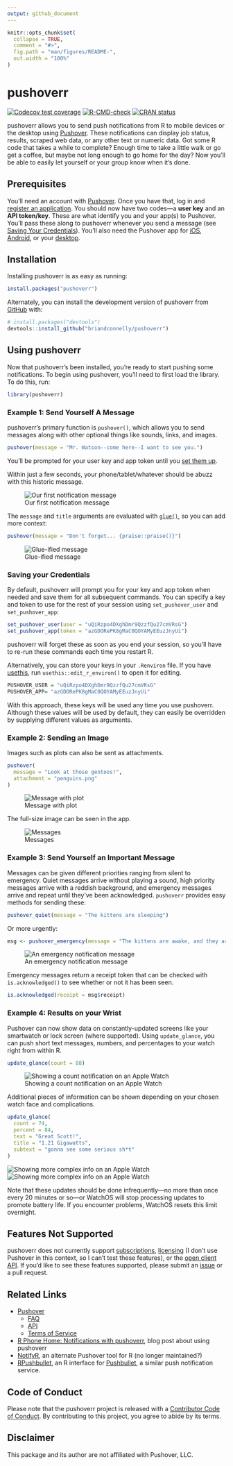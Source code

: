 ```yaml
---
output: github_document
---
```


<!-- README.md is generated from README.Rmd. Please edit that file -->

```r
knitr::opts_chunk$set(
  collapse = TRUE,
  comment = "#>",
  fig.path = "man/figures/README-",
  out.width = "100%"
)
```

# pushoverr

<!-- badges: start -->
[![Codecov test coverage](https://codecov.io/gh/briandconnelly/pushoverr/branch/master/graph/badge.svg)](https://app.codecov.io/gh/briandconnelly/pushoverr?branch=master)
[![R-CMD-check](https://github.com/briandconnelly/pushoverr/workflows/R-CMD-check/badge.svg)](https://github.com/briandconnelly/pushoverr/actions)
[![CRAN status](https://www.r-pkg.org/badges/version/pushoverr)](https://CRAN.R-project.org/package=pushoverr)
<!-- badges: end -->

pushoverr allows you to send push notifications from R to mobile devices or the desktop using [Pushover](https://pushover.net/).
These notifications can display job status, results, scraped web data, or any other text or numeric data.
Got some R code that takes a while to complete?
Enough time to take a little walk or go get a coffee, but maybe not long enough to go home for the day?
Now you'll be able to easily let yourself or your group know when it's done.


## Prerequisites

You'll need an account with [Pushover](https://pushover.net/).
Once you have that, log in and [register an application](https://pushover.net/apps/build).
You should now have two codes---a **user key** and an **API token/key**.
These are what identify you and your app(s) to Pushover.
You'll pass these along to pushoverr whenever you send a message (see [Saving Your Credentials](#saving-your-credentials)).
You'll also need the Pushover app for [iOS](https://pushover.net/clients/ios), [Android](https://pushover.net/clients/android), or your [desktop](https://pushover.net/clients/desktop).


## Installation

Installing pushoverr is as easy as running:

```r
install.packages("pushoverr")
```

Alternately, you can install the development version of pushoverr from [GitHub](https://github.com/) with:

```r
# install.packages("devtools")
devtools::install_github("briandconnelly/pushoverr")
```

## Using pushoverr

Now that pushoverr's been installed, you're ready to start pushing some notifications.
To begin using pushoverr, you'll need to first load the library.
To do this, run:

```r
library(pushoverr)
```


### Example 1: Send Yourself A Message

pushoverr's primary function is `pushover()`, which allows you to send messages along with other optional things like sounds, links, and images.

```r
pushover(message = "Mr. Watson--come here--I want to see you.")
```

You'll be prompted for your user key and app token until you [set them up](#saving-your-credentials).

Within just a few seconds, your phone/tablet/whatever should be abuzz with this historic message.

![Our first notification message](README-images/example_message1.png)

The `message` and `title` arguments are evaluated with [`glue()`](https://glue.tidyverse.org/reference/glue.html), so you can add more context:

```r
pushover(message = "Don't forget... {praise::praise()}")
```

![Glue-ified message](README-images/example_message3.png)


### Saving your Credentials

By default, pushoverr will prompt you for your key and app token when needed and save them for all subsequent commands.
You can specify a key and token to use for the rest of your session using `set_pushover_user` and `set_pushover_app`:

```r
set_pushover_user(user = "uQiRzpo4DXghDmr9QzzfQu27cmVRsG")
set_pushover_app(token = "azGDORePK8gMaC0QOYAMyEEuzJnyUi")
```

pushoverr will forget these as soon as you end your session, so you'll have to re-run these commands each time you restart R.

Alternatively, you can store your keys in your `.Renviron` file.
If you have [usethis](https://usethis.r-lib.org/), run `usethis::edit_r_environ()` to open it for editing.

```r
PUSHOVER_USER = "uQiRzpo4DXghDmr9QzzfQu27cmVRsG"
PUSHOVER_APP= "azGDORePK8gMaC0QOYAMyEEuzJnyUi"
```
    
With this approach, these keys will be used any time you use pushoverr.
Although these values will be used by default, they can easily be overridden by supplying different values as arguments.


### Example 2: Sending an Image

Images such as plots can also be sent as attachments.

```r
pushover(
  message = "Look at those gentoos!",
  attachment = "penguins.png"
)
```

![Message with plot](README-images/example_message_plot.png)

The full-size image can be seen in the app.

![Messages](README-images/messages.png)


### Example 3: Send Yourself an Important Message

Messages can be given different priorities ranging from silent to emergency.
Quiet messages arrive without playing a sound, high priority messages arrive with a reddish background, and emergency messages arrive and repeat until they've been acknowledged.
`pushoverr` provides easy methods for sending these:

```r
pushover_quiet(message = "The kittens are sleeping")
```

Or more urgently:

```r
msg <- pushover_emergency(message = "The kittens are awake, and they are ANGRY!")
```

![An emergency notification message](README-images/example_message2.png)

Emergency messages return a receipt token that can be checked with `is.acknowledged()` to see whether or not it has been seen.

```r
is.acknowledged(receipt = msg$receipt)
```


### Example 4: Results on your Wrist

Pushover can now show data on constantly-updated screens like your smartwatch or lock screen (where supported).
Using `update_glance`, you can push short text messages, numbers, and percentages to your watch right from within R.

```r
update_glance(count = 88)
```

![Showing a count notification on an Apple Watch](README-images/watch1.png)

Additional pieces of information can be shown depending on your chosen watch face and complications.

```r
update_glance(
  count = 74,
  percent = 84,
  text = "Great Scott!",
  title = "1.21 Gigawatts",
  subtext = "gonna see some serious sh*t"
)
```

![Showing more complex info on an Apple Watch](README-images/watch2.png)
![Showing more complex info on an Apple Watch](README-images/watch3.png)

Note that these updates should be done infrequently---no more than once every 20 minutes or so---or WatchOS will stop processing updates to promote battery life.
If you encounter problems, WatchOS resets this limit overnight.


## Features Not Supported

pushoverr does not currently support [subscriptions](https://pushover.net/api/subscriptions), [licensing](https://pushover.net/api/licensing) (I don't use Pushover in this context, so I can't test these features), or the [open client API](https://pushover.net/api/client).
If you'd like to see these features supported, please submit an [issue](https://github.com/briandconnelly/pushoverr/issues) or a pull request.


## Related Links
* [Pushover](https://pushover.net)
    * [FAQ](https://pushover.net/faq)
    * [API](https://pushover.net/api)
    * [Terms of Service](https://pushover.net/terms)
* [R Phone Home: Notifications with pushoverr](http://bconnelly.net/2016/11/R-phone-home/), blog post about using pushoverr
* [NotifyR](https://cran.r-project.org/package=notifyR), an alternate Pushover tool for R (no longer maintained?)
* [RPushbullet](https://github.com/eddelbuettel/rpushbullet), an R interface for [Pushbullet](https://www.pushbullet.com), a similar push notification service.


## Code of Conduct

Please note that the pushoverr project is released with a [Contributor Code of Conduct](https://contributor-covenant.org/version/2/0/CODE_OF_CONDUCT.html).
By contributing to this project, you agree to abide by its terms.


## Disclaimer

This package and its author are not affiliated with Pushover, LLC.
